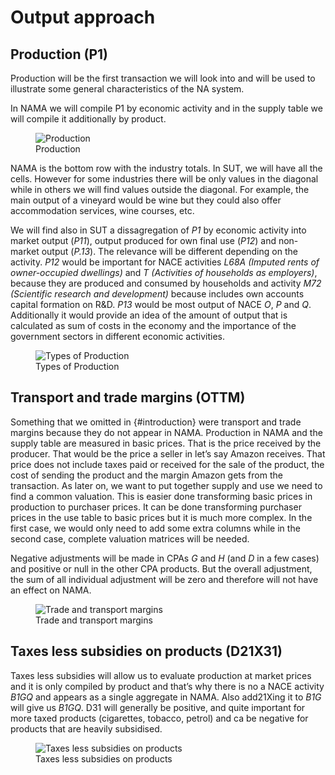 # Output approach

## Production (P1)

Production will be the first transaction we will look into and will be used to illustrate some general characteristics of the NA system.

In NAMA we will compile P1 by economic activity and in the supply table we will compile it additionally by product.

![Production](figs/fig2.png){#fig-prod}

NAMA is the bottom row with the industry totals. In SUT, we will have all the cells. However for some industries there will be only values in the diagonal while in others we will find values outside the diagonal. For example, the main output of a vineyard would be wine but they could also offer accommodation services, wine courses, etc.

We will find also in SUT a dissagregation of *P1* by economic activity into market output (*P11*), output produced for own final use (*P12*) and non-market output (*P.13*). The relevance will be different depending on the activity. *P12* would be important for NACE activities *L68A (Imputed rents of owner-occupied dwellings)* and *T (Activities of households as employers)*, because they are produced and consumed by households and activity *M72 (Scientific research and development)* because includes own accounts capital formation on R&D. *P13* would be most output of NACE *O*, *P* and *Q*. Additionally it would provide an idea of the amount of output that is calculated as sum of costs in the economy and the importance of the government sectors in different economic activities.

![Types of Production](figs/fig3.png){#fig-prod_types}

## Transport and trade margins (OTTM)

Something that we omitted in {#introduction} were transport and trade margins because they do not appear in NAMA. Production in NAMA and the supply table are measured in basic prices. That is the price received by the producer. That would be the price a seller in let's say Amazon receives. That price does not include taxes paid or received for the sale of the product, the cost of sending the product and the margin Amazon gets from the transaction. As later on, we want to put together supply and use we need to find a common valuation. This is easier done transforming basic prices in production to purchaser prices. It can be done transforming purchaser prices in the use table to basic prices but it is much more complex. In the first case, we would only need to add some extra columns while in the second case, complete valuation matrices will be needed.

Negative adjustments will be made in CPAs *G* and *H* (and *D* in a few cases) and positive or null in the other CPA products. But the overall adjustment, the sum of all individual adjustment will be zero and therefore will not have an effect on NAMA.

![Trade and transport margins](figs/fig4.png){#fig-ttm}

## Taxes less subsidies on products (D21X31)

Taxes less subsidies will allow us to evaluate production at market prices and it is only compiled by product and that's why there is no a NACE activity *B1GQ* and appears as a single aggregate in NAMA. Also add21Xing it to *B1G* will give us *B1GQ*. D31 will generally be positive, and quite important for more taxed products (cigarettes, tobacco, petrol) and ca be negative for products that are heavily subsidised.

![Taxes less subsidies on products](figs/fig5.png){#fig-d21x31}